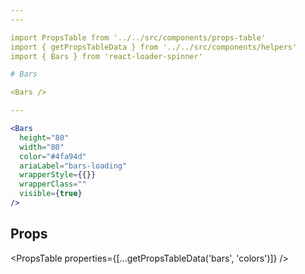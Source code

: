 ```yaml
---
---

import PropsTable from '../../src/components/props-table'
import { getPropsTableData } from '../../src/components/helpers'
import { Bars } from 'react-loader-spinner'

# Bars

<Bars />

---
```


```jsx live
<Bars
  height="80"
  width="80"
  color="#4fa94d"
  ariaLabel="bars-loading"
  wrapperStyle={{}}
  wrapperClass=""
  visible={true}
/>
```

## Props

<PropsTable properties={[...getPropsTableData('bars', 'colors')]} />
